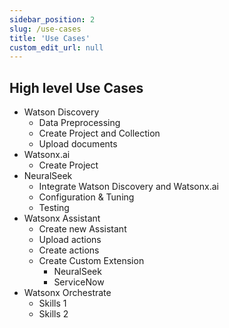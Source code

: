 ```yaml
---
sidebar_position: 2
slug: /use-cases
title: 'Use Cases'
custom_edit_url: null
---
```

## High level Use Cases
- Watson Discovery
    - Data Preprocessing
    - Create Project and Collection
    - Upload documents
- Watsonx.ai
    - Create Project
- NeuralSeek
    - Integrate Watson Discovery and Watsonx.ai
    - Configuration & Tuning
    - Testing
- Watsonx Assistant
    - Create new Assistant
    - Upload actions
    - Create actions
    - Create Custom Extension 
        - NeuralSeek
        - ServiceNow
- Watsonx Orchestrate
    - Skills 1
    - Skills 2